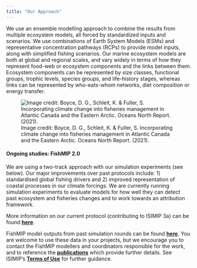 ```yaml
---
title: "Our Approach"
---
```


We use an ensemble modelling approach to combine the results from multiple ecosystem models, all forced by standardized inputs and scenarios. We use combinations of Earth System Models (ESMs) and representative concentration pathways (RCPs) to provide model inputs, along with simplified fishing scenarios. Our marine ecosystem models are both at global and regional scales, and vary widely in terms of how they represent food-web or ecosystem components and the links between them. Ecosystem components can be represented by size classes, functional groups, trophic levels, species groups, and life-history stages, whereas links can be represented by who-eats-whom networks, diet composition or energy transfer.

![Image credit: Boyce, D. G., Schleit, K. & Fuller, S. Incorporating climate change into fisheries management in Atlantic Canada and the Eastern Arctic. Oceans North Report. (2021).](FISHMIP.max-1200x1200.png){style="text-color:light-grey;text-font:0.25px"}

#### **Ongoing studies: FishMIP 2.0**

We are using a two-track approach with our simulation experiments (see below). Our major improvements over past protocols include: 1) standardised global fishing drivers and 2) improved representation of coastal processes in our climate forcings. We are currently running simulation experiments to evaluate models for how well they can detect past ecosystem and fisheries changes and to work towards an attribution framework.

More information on our current protocol (contributing to ISIMIP 3a) can be found [**here**](protocols.html).

FishMIP model outputs from past simulation rounds can be found [**here**](https://data.isimip.org/). You are welcome to use these data in your projects, but we encourage you to contact the FishMIP modellers and coordinators responsible for the work, and to reference the [**publications**](https://fish-mip.github.io/publications.html) which provide further details. See ISIMIP's [**Terms of Use**](https://www.isimip.org/gettingstarted/terms-of-use/) for further guidance.
